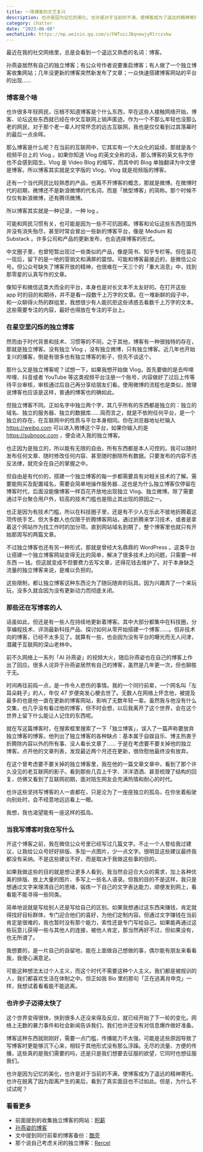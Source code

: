 ```yaml
---
title: 一场博客的文艺复兴
description: 也许是因为记忆的美化，也许是对于当前的不满，使博客成为了遥远的精神寄托。也许在脱离了因为距离产生的美后，看到了真实面目也不过如此。但是，为什么不试试呢？
category: chatter
date: "2023-06-08"
wechatLink: https://mp.weixin.qq.com/s/FWTuicJBqnewjyRlrczxkw
---
```


最近在我的社交网络里，总是会看到一个遥远又熟悉的名词：博客。

孙燕姿居然有自己的独立博客；有公众号作者说要重启博客；有人做了一个独立博客收集网站；几年没更新的博客突然新发布了文章；一众快速搭建博客网站的平台的出现……

### 博客是个啥

也许很多年轻网民，压根不知道博客是个什么东西，早在这些人接触网络开始，博客、论坛这些东西就已经在中文互联网上销声匿迹。作为一个不那么年轻也没那么老的网民，对于那个老一辈人时常怀念的远古互联网，我也是仅仅看到过其落幕时的最后一点余晖。

那么博客是什么呢？在当前的互联网中，它其实有一个大众化的延续，那就是各个视频平台上的 Vlog 。如果你知道 Vlog 的英文全称的话，那么博客的英文名字你也不会感到陌生。Vlog 是 Video Blog 的缩写，而其中的 Blog 单独翻译为中文便是博客。所以博客其实就是文字版的 Vlog，Vlog 就是视频版的博客。

还有一个当代网民比较熟悉的产品，也离不开博客的概念，那就是微博。在微博时代的初期，微博还不是新浪微博的代名词，而是「微型博客」的简称。那个时候不仅仅有新浪微博，还有腾讯微博。

所以博客其实就是一种记录，一种 log 。

可能和网民习惯有关，也可能是因为一些不可抗因素。博客和论坛这些东西在国外并没有消失殆尽，甚至时常会冒出一些新的博客平台，像是 Medium 和 Substack 。许多公司和产品的更新发布，也会选择博客的形式。

中文圈子里，也曾短暂出现过一些类似的产品，像是简书、知乎专栏等。但在昙花一现后，留下的是一地的营销文和满屏的震惊。可能和博客最接近的，是微信公众号。但公众号缺失了博客开放的精神，也很难在一天三个的「重大消息」中，找到那零星的认真写作的文章。

像知乎和微信这类大而全的平台，本身也是对长文本不太友好的。在打开这些 app 时的目的和期待，并不是看一段数千上万字的文章。在一堆新鲜的段子中，和一众聊得火热的群组里，我想很少有人能抗拒这些诱惑去看数千上万字的文本。这些需要专注的内容，最好也得放在专注的平台上。

### 在星空里闪烁的独立博客

然而由于时代背景和技术、习惯等的不同，之于其他，博客有一种很独特的存在，那就是独立博客。没有独立 Vlog ，没有独立微博，只有独立博客。近几年也开始复兴的播客，倒是有很多也有独立博客的影子，但先不谈这个。

那什么又是独立博客呢？试想一下，如果我想开始做 Vlog，首先要做的是去哔哩哔哩、抖音或者 YouTube 等这类视频平台注册一个账号，内容做好了过后上传等待平台审核，审核通过后自己再分享给朋友们看。使用微博的流程也是类似，按理说博客也应该是这样，普通的博客也的确如此。

但独立博客不同。正如名字中独立两个字，其几乎所有的东西都是独立的：独立的域名、独立的服务器、独立的数据库……简而言之，就是不依附任何平台，是一个独立的存在，在互联网中的性质与平台本身相同。你在浏览器地址栏输入 https://weibo.com 可以进入微博这个平台，如果你输入的是 https://subnooc.com ，便会进入我的独立博客。

也正因为是独立的，所以能有无限的自由，所有东西都是本人可控的。我可以随时发布任何文章、随时修改任何内容、甚至随时删除所有数据。只要发布的内容不违反法律，就完全在自己的掌握之中。

但自由是有代价的，搭建一个独立博客的每一步都需要具有对相关技术的了解。需要能购买及配置域名，需要会简单地操作服务器…这也是为什么独立博客仅停留在博客时代，后面没能像博客一样百花齐放地出现独立 Vlog、独立微博。除了需要通过平台聚合用户外，较高的技术门槛也是阻止其出现的原因之一。

也正是因为有技术门槛，所以在科技圈子里，还是有不少人在乐此不彼地折腾着这项传统手艺。但大多数人也仅限于折腾博客网站，通过折腾来学习技术，或者是拿着这个网站作为找工作时的加分项。直到网站域名到期了，整个博客里也就只有开始那周写的两篇文章。

不过独立博客也还有另一种形式，那就是曾经大名鼎鼎的 WordPress 。这类平台让搭建一个独立博客网站变得无比的简单，解决了很多技术上的问题，只需要一样东西 — 钱。但这就变成不但要费力去写文章，还得花钱去维护了。对于本身缺乏流量的独立博客来说，是难以负担的。

这些限制，都让独立博客这种东西沦为了随玩随弃的玩具。因为兴趣弄了一个来玩玩，没多久就会因为没有更新动力而彻底关闭。

### 那些还在写博客的人

话虽如此，但还是有一些人在持续地更新着博客。其中大部分都集中在科技圈，分享编程技术、评测最新科技产品、探讨如何从零开始搭建一个博客……。但非技术向的博客，已经不太多见了。就算有一些，也会因为没有平台的曝光而无人问津，潜藏于互联网的深山老林中。

前不久网络上一系列「AI 孙燕姿」的视频大火，随后孙燕姿也在自己的博客上作出了回应。很多人诧异于孙燕姿居然有自己的博客，虽然是几年更一次，但也聊胜于无。

时间再往前捣一点，是一件令人悲伤的事情。我的一个同行前辈，一个网名叫「左耳朵耗子」的人，年仅 47 岁便突发心梗去世了。无数人在网络上怀念他，被提及最多的也是他一直在更新的博客网站，影响了无数年轻一辈。虽然我与他没有什么交集，也几乎没有看过他的博客，但不时会想，以后我离开了这个世界，会在这个世界上留下什么能让人记住的东西呢。

就在写这篇博客时，在搜索框里搜索了一下「独立博客」，误入了一篇声称要放弃独立博客的博客。他列出了独立博客的各种缺点：基本属于自娱自乐、博主热衷于折腾除内容以外的所有事、没人看长文章了…… 于是在考虑要不要关掉他的独立博客。点开他的文章列表，发现最近两个月还在更新，很欣慰他最终没有放弃。

在这个曾考虑要不要关掉的独立博客里，我在他的一篇文章文章中，看到了那个许久没见的老互联网的影子。看到那些几百上千字、洋洋洒洒、甚至梳理了结构的回复，仿佛又看到了互联网初期，面对陌生网友会充满热情和耐心的时代。

也许这些坚持写博客的人一直都在，只是沦为了一座座独立的孤岛，在你坐着船驶向别处时，会不经意地远远看上一眼。

我想，我也渴望能有一座这样的孤岛。

### 当我写博客时我在写什么

开这个博客之前，我在微信公众号里已经写过几篇文字。不止一个人曾给我过建议，让我给公众号好好排版、多加一点图片，少一点文字。很明显这些建议最终我都没有采纳。不是这些建议不好，而是取决于我做这些事的目的。

如果我做这些的目的就是想让更多人看到，我当然会迎合大众的需求，加上各种优美的排版、放上大量的图片、多写上一些名人语录。但我的目的不是这样，我只是想通过文字来理清自己的思绪，锻炼一下自己的文字表达能力，顺便发到网上，看看能不能寻得一些同类。

简单地说就是写给别人还是写给自己的区别。如果我想通过这东西来赚钱，肯定就得找好目标群体，专门迎合他们的喜好，为他们定制内容。但通过文字赚钱在当前肯定是很难的，我也暂时没有那个能力，索性还是专门写给自己。如果能再通过这些玩意儿获得一些与其他人的连接，被他人肯定，那当然再好不过，但如果没有，也无所谓了。

我想要的，是一片自己的自留地，能在上面做自己想做的事，偶尔能有朋友来看看我，我便心满意足。

可能这种想法太过个人主义，而这个时代不需要这种个人主义。我们都是被规训的人，我们都喜欢生活在体制之中。但正如我 Bio 里的那句「正在逃离肖申克」一样，我想试着看看能不能逃离。

### 也许步子迈得太快了

这个世界变得很快，快到很多人还没来得及反应，就已经开始了下一轮的变化。网络上无数的暴力事件和社会新闻告诉我们，我们也许还没有对信息爆炸做好准备。

博客这种东西就刚刚好，需要一点门槛，传播能力不太强，可能是这些原因导致了写博客时更能够沉下心来，相较于其他形式没有那么浮躁。无尽的流量、方便的传播，这些真的是我们需要的吗，还是只是我们想要去征服的欲望，它同时也想征服我们。

也许是因为记忆的美化，也许是对于当前的不满，使博客成为了遥远的精神寄托。也许在脱离了因为距离产生的美后，看到了真实面目也不过如此。但是，为什么不试试呢？

### 看看更多

- 前面提到的收集独立博客的网站：[积薪](https://firewood.news)
- [孙燕姿的博客](https://www.makemusic.sg/new-blog/)
- 文中提到同行前辈的博客备份：[酷壳](https://coolshell.org)
- 那个说自己考虑关闭的独立博客：[Rercel](https://rercel.com)
